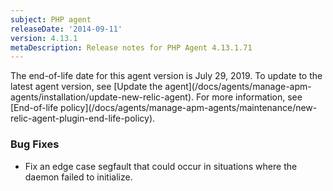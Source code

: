 ```yaml
---
subject: PHP agent
releaseDate: '2014-09-11'
version: 4.13.1
metaDescription: Release notes for PHP Agent 4.13.1.71
---
```


<Callout variant="important">
  The end-of-life date for this agent version is July 29, 2019. To update to the latest agent version, see [Update the agent](/docs/agents/manage-apm-agents/installation/update-new-relic-agent). For more information, see [End-of-life policy](/docs/agents/manage-apm-agents/maintenance/new-relic-agent-plugin-end-life-policy).
</Callout>

### Bug Fixes

* Fix an edge case segfault that could occur in situations where the daemon failed to initialize.
